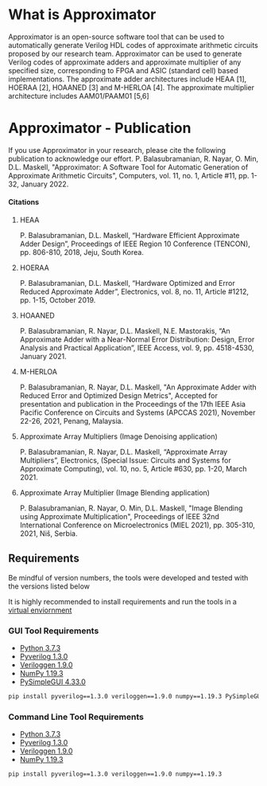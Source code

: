 
# What is Approximator

Approximator is an open-source software tool that can be used to automatically generate Verilog HDL codes of approximate arithmetic circuits proposed by our research team. Approximator can be used to generate Verilog codes of approximate adders and approximate multiplier of any specified size, corresponding to FPGA and ASIC (standard cell) based implementations. The approximate adder architectures include HEAA [1], HOERAA [2], HOAANED [3] and M-HERLOA [4]. The approximate multiplier architecture includes AAM01/PAAM01 [5,6]

# Approximator - Publication

If you use Approximator in your research, please cite the following publication to acknowledge our effort.
P. Balasubramanian, R. Nayar, O. Min, D.L. Maskell, "Approximator: A Software Tool for Automatic Generation of Approximate Arithmetic Circuits", Computers, vol. 11, no. 1, Article #11, pp. 1-32, January 2022.

#### Citations

1. HEAA

   P. Balasubramanian, D.L. Maskell, “Hardware Efficient Approximate Adder Design”, Proceedings of IEEE Region 10 Conference (TENCON), pp. 806-810, 2018, Jeju, South Korea.

2. HOERAA

   P. Balasubramanian, D.L. Maskell, “Hardware Optimized and Error Reduced Approximate Adder”, Electronics, vol. 8, no. 11, Article #1212, pp. 1-15, October 2019.

3. HOAANED

   P. Balasubramanian, R. Nayar, D.L. Maskell, N.E. Mastorakis, “An Approximate Adder with a Near-Normal Error Distribution: Design, Error Analysis and Practical Application”, IEEE Access, vol. 9, pp. 4518-4530, January 2021.

4. M-HERLOA

   P. Balasubramanian, R. Nayar, D.L. Maskell, "An Approximate Adder with Reduced Error and Optimized Design Metrics", Accepted for presentation and publication in the Proceedings of the 17th IEEE Asia Pacific Conference on Circuits and Systems (APCCAS 2021), November 22-26, 2021, Penang, Malaysia.

5. Approximate Array Multipliers (Image Denoising application)

   P. Balasubramanian, R. Nayar, D.L. Maskell, “Approximate Array Multipliers”, Electronics, (Special Issue: Circuits and Systems for Approximate Computing), vol. 10, no. 5, Article #630, pp. 1-20, March 2021.

6. Approximate Array Multiplier (Image Blending application)

   P. Balasubramanian, R. Nayar, O. Min, D.L. Maskell, "Image Blending using Approximate Multiplication", Proceedings of IEEE 32nd International Conference on Microelectronics (MIEL 2021), pp. 305-310, 2021, Niš, Serbia.

<h2> Requirements </h2>

<Callout emoji="💡">
Be mindful of version numbers, the tools were developed and tested with the versions listed below

It is highly recommended to install requirements and run the tools in a [virtual enviornment](https://docs.python.org/3/tutorial/venv.html)

</Callout >

### GUI Tool Requirements

- [Python 3.7.3](https://www.python.org/downloads/release/python-373)
- [Pyverilog 1.3.0](https://github.com/PyHDI/Pyverilog)
- [Veriloggen 1.9.0](https://github.com/PyHDI/veriloggen)
- [NumPy 1.19.3](https://numpy.org)
- [PySimpleGUI 4.33.0](https://pysimplegui.readthedocs.io/en/latest)

```bash
pip install pyverilog==1.3.0 veriloggen==1.9.0 numpy==1.19.3 PySimpleGUI==4.33.0
```

### Command Line Tool Requirements

- [Python 3.7.3](https://www.python.org/downloads/release/python-373)
- [Pyverilog 1.3.0](https://github.com/PyHDI/Pyverilog)
- [Veriloggen 1.9.0](https://github.com/PyHDI/veriloggen)
- [NumPy 1.19.3](https://numpy.org)

```bash
pip install pyverilog==1.3.0 veriloggen==1.9.0 numpy==1.19.3
```
